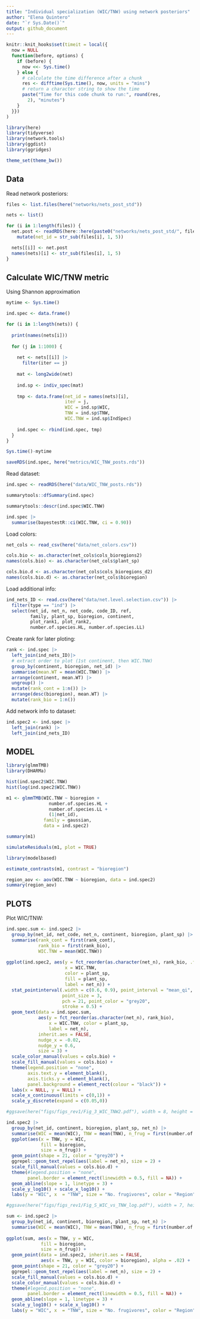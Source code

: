 ```yaml
---
title: "Individual specialization (WIC/TNW) using network posteriors"
author: "Elena Quintero"
date: "`r Sys.Date()`"
output: github_document
---
```


```r
knitr::knit_hooks$set(timeit = local({
  now = NULL
  function(before, options) {
    if (before) {
      now <<- Sys.time()
    } else {
      # calculate the time difference after a chunk
      res <- difftime(Sys.time(), now, units = "mins")
      # return a character string to show the time
      paste("Time for this code chunk to run:", round(res,
        2), "minutes")
    }
  }})
)
```

```r
library(here)
library(tidyverse)
library(network.tools)
library(ggdist)
library(ggridges)

theme_set(theme_bw())
```


## Data

Read network posteriors:

```r
files <- list.files(here("networks/nets_post_std"))

nets <- list()

for (i in 1:length(files)) {
  net.post <- readRDS(here::here(paste0("networks/nets_post_std/", files[i]))) |> 
    mutate(net_id = str_sub(files[i], 1, 5))

  nets[[i]] <- net.post
  names(nets)[i] <- str_sub(files[i], 1, 5)
}

```

## Calculate WIC/TNW metric

Using Shannon approximation

```r
mytime <- Sys.time()

ind.spec <- data.frame()

for (i in 1:length(nets)) {
  
  print(names(nets[i]))
  
  for (j in 1:1000) {
    
    net <- nets[[i]] |> 
      filter(iter == j) 
   
    mat <- long2wide(net) 
    
    ind.sp <- indiv_spec(mat)
    
    tmp <- data.frame(net_id = names(nets)[i],
                      iter = j,
                      WIC = ind.sp$WIC,
                      TNW = ind.sp$TNW,
                      WIC.TNW = ind.sp$IndSpec)
  
    ind.spec <- rbind(ind.spec, tmp)
  }
}

Sys.time()-mytime
```

```r
saveRDS(ind.spec, here("metrics/WIC_TNW_posts.rds"))
```


Read dataset:

```r
ind.spec <- readRDS(here("data/WIC_TNW_posts.rds"))
```

```r
summarytools::dfSummary(ind.spec)

summarytools::descr(ind.spec$WIC.TNW)

ind.spec |> 
  summarise(bayestestR::ci(WIC.TNW, ci = 0.90))
```


Load colors:

```r
net_cols <- read_csv(here("data/net_colors.csv"))

cols.bio <- as.character(net_cols$cols_bioregions2)
names(cols.bio) <- as.character(net_cols$plant_sp)

cols.bio.d <- as.character(net_cols$cols_bioregions_d2)
names(cols.bio.d) <- as.character(net_cols$bioregion)
```

Load additional info:

```r
ind_nets_ID <- read.csv(here("data/net.level.selection.csv")) |> 
  filter(type == "ind") |> 
  select(net_id, net_n, net_code, code_ID, ref, 
         family, plant_sp, bioregion, continent,
         plot_rank1, plot_rank2, 
         number.of.species.HL, number.of.species.LL)
```

Create rank for later ploting:

```r
rank <- ind.spec |> 
  left_join(ind_nets_ID)|> 
  # extract order to plot (1st continent, then WIC.TNW)
  group_by(continent, bioregion, net_id) |> 
  summarise(mean.WT = mean(WIC.TNW)) |> 
  arrange(continent, mean.WT) |> 
  ungroup() |> 
  mutate(rank_cont = 1:n()) |> 
  arrange(desc(bioregion), mean.WT) |> 
  mutate(rank_bio = 1:n())
```

Add network info to dataset:

```r
ind.spec2 <- ind.spec |> 
  left_join(rank) |> 
  left_join(ind_nets_ID)
```


## MODEL

```r
library(glmmTMB)
library(DHARMa)

hist(ind.spec2$WIC.TNW)
hist(log(ind.spec2$WIC.TNW))

m1 <- glmmTMB(WIC.TNW ~ bioregion + 
                number.of.species.HL + 
                number.of.species.LL + 
                (1|net_id), 
              family = gaussian,
              data = ind.spec2)

summary(m1)

simulateResiduals(m1, plot = TRUE)

library(modelbased)

estimate_contrasts(m1, contrast = "bioregion")

region_aov <- aov(WIC.TNW ~ bioregion, data = ind.spec2)
summary(region_aov)

```


## PLOTS

Plot WIC/TNW:

```r
ind.spec.sum <- ind.spec2 |> 
  group_by(net_id, net_code, net_n, continent, bioregion, plant_sp) |> 
  summarise(rank_cont = first(rank_cont),
            rank_bio = first(rank_bio),
            WIC.TNW = mean(WIC.TNW)) 
  
ggplot(ind.spec2, aes(y = fct_reorder(as.character(net_n), rank_bio, .fun = mean), 
                      x = WIC.TNW, 
                      color = plant_sp, 
                      fill = plant_sp, 
                      label = net_n)) +
  stat_pointinterval(.width = c(0.6, 0.9), point_interval = "mean_qi", 
                     point_size = 3,
                     pch = 21, point_color = "grey20",
                     stroke = 0.5) + 
  geom_text(data = ind.spec.sum,
            aes(y = fct_reorder(as.character(net_n), rank_bio),
                x = WIC.TNW, color = plant_sp,
                label = net_n),
            inherit.aes = FALSE,
            nudge_x = -0.02, 
            nudge_y = 0.6,
            size = 3) +
  scale_color_manual(values = cols.bio) + 
  scale_fill_manual(values = cols.bio) + 
  theme(legend.position = "none",
        axis.text.y = element_blank(), 
        axis.ticks.y = element_blank(),
        panel.background = element_rect(colour = "black")) + 
  labs(x = NULL, y = NULL) +
  scale_x_continuous(limits = c(0,1)) +
  scale_y_discrete(expand = c(0.05,0))

#ggsave(here("figs/figs_rev1/Fig_3_WIC_TNW2.pdf"), width = 8, height = 5)
```


```r
ind.spec2 |> 
  group_by(net_id, continent, bioregion, plant_sp, net_n) |> 
  summarise(WIC = mean(WIC), TNW = mean(TNW), n_frug = first(number.of.species.HL)) |> 
  ggplot(aes(x = TNW, y = WIC, 
             fill = bioregion, 
             size = n_frug)) + 
  geom_point(shape = 21, color = "grey20") +
  ggrepel::geom_text_repel(aes(label = net_n), size = 2) + 
  scale_fill_manual(values = cols.bio.d) + 
  theme(#legend.position = "none",
        panel.border = element_rect(linewidth = 0.5, fill = NA)) + 
  geom_abline(slope = 1, linetype = 3) +
  scale_y_log10() + scale_x_log10() +
  labs(y = "WIC", x  = "TNW", size = "No. frugivores", color = "Region", fill = "Region") 

#ggsave(here("figs/figs_rev1/Fig_S_WIC_vs_TNW_log.pdf"), width = 7, height = 5)
```


```r
sum <- ind.spec2 |> 
  group_by(net_id, continent, bioregion, plant_sp, net_n) |> 
  summarise(WIC = mean(WIC), TNW = mean(TNW), n_frug = first(number.of.species.HL)) 
  
ggplot(sum, aes(x = TNW, y = WIC, 
             fill = bioregion, 
             size = n_frug)) + 
  geom_point(data = ind.spec2, inherit.aes = FALSE,
             aes(x = TNW, y = WIC, color = bioregion), alpha = .02) +
  geom_point(shape = 21, color = "grey20") +
  ggrepel::geom_text_repel(aes(label = net_n), size = 2) + 
  scale_fill_manual(values = cols.bio.d) + 
  scale_color_manual(values = cols.bio.d) + 
  theme(#legend.position = "none",
        panel.border = element_rect(linewidth = 0.5, fill = NA)) + 
  geom_abline(slope = 1, linetype = 3) +
  scale_y_log10() + scale_x_log10() +
  labs(y = "WIC", x  = "TNW", size = "No. frugivores", color = "Region", fill = "Region") 
```



